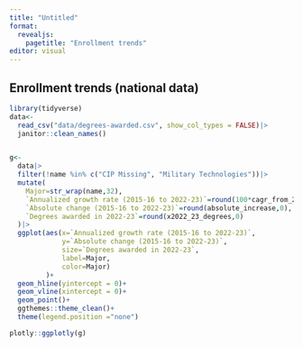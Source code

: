 ```yaml
---
title: "Untitled"
format: 
  revealjs:
    pagetitle: "Enrollment trends"
editor: visual
---
```

## Enrollment trends (national data)
```r
library(tidyverse)
data<-
  read_csv("data/degrees-awarded.csv", show_col_types = FALSE)|>
  janitor::clean_names()


g<-
  data|>
  filter(!name %in% c("CIP Missing", "Military Technologies"))|>
  mutate(
    Major=str_wrap(name,32),
    `Annualized growth rate (2015-16 to 2022-23)`=round(100*cagr_from_2015_2016,1),
    `Absolute change (2015-16 to 2022-23)`=round(absolute_increase,0),
    `Degrees awarded in 2022-23`=round(x2022_23_degrees,0)
  )|>
  ggplot(aes(x=`Annualized growth rate (2015-16 to 2022-23)`,
             y=`Absolute change (2015-16 to 2022-23)`,
             size=`Degrees awarded in 2022-23`,
             label=Major,
             color=Major)
         )+
  geom_hline(yintercept = 0)+
  geom_vline(xintercept = 0)+
  geom_point()+
  ggthemes::theme_clean()+
  theme(legend.position ="none")

plotly::ggplotly(g)
```